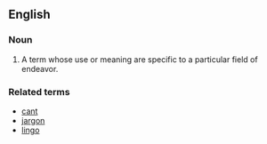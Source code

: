 == English ==

=== Noun ===
{{en-noun|sg=[[term]] [[of]] [[art]]|pl=terms of art}}

# A term whose use or meaning are specific to a particular field of endeavor.

=== Related terms ===
* [[cant]]
* [[jargon]]
* [[lingo]]